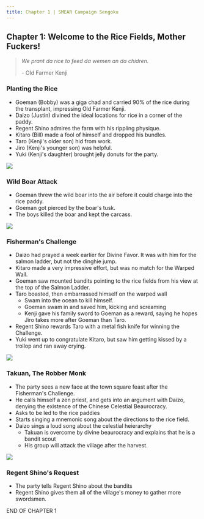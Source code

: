 ```yaml
---
title: Chapter 1 | SMEAR Campaign Sengoku
---
```


## Chapter 1: Welcome to the Rice Fields, Mother Fuckers!

> *We prant da rice to feed da wemen an da chidren.*
>
> \- Old Farmer Kenji

### Planting the Rice
- Goeman (Bobby) was a giga chad and carried 90% of the rice during the transplant, impressing Old Farmer Kenji.
- Daizo (Justin) divined the ideal locations for rice in a corner of the paddy.
- Regent Shino admires the farm with his rippling physique.
- Kitaro (Bill) made a fool of himself and dropped his bundles.
- Taro (Kenji's older son) hid from work.
- Jiro (Kenji's younger son) was helpful.
- Yuki (Kenji's daughter) brought jelly donuts for the party.

<img class="border border-gray-300 p-2 md:max-w-250 md:max-h-150" src="https://images.fineartamerica.com/images-medium-large-5/1-japan-rice-farming-granger.jpg" />

### Wild Boar Attack
- Goeman threw the wild boar into the air before it could charge into the rice paddy.
- Goeman got pierced by the boar's tusk.
- The boys killed the boar and kept the carcass.
<img class="border border-gray-300 p-2 md:max-w-250 md:max-h-150" src="https://i.pinimg.com/736x/b9/f6/e4/b9f6e47e2c1e66182dadba84ddd37a38.jpg" />

### Fisherman's Challenge
- Daizo had prayed a week earlier for Divine Favor. It was with him for the salmon ladder, but not the dinghie jump.
- Kitaro made a very impressive effort, but was no match for the Warped Wall.
- Goeman saw mounted bandits pointing to the rice fields from his view at the top of the Salmon Ladder.
- Taro boasted, then embarrassed himself on the warped wall
    - Swam into the ocean to kill himself.
    - Goeman swam in and saved him, kicking and screaming
    - Kenji gave his family sword to Goeman as a reward, saying he hopes Jiro takes more after Goeman than Taro.
- Regent Shino rewards Taro with a metal fish knife for winning the Challenge.
- Yuki went up to congratulate Kitaro, but saw him getting kissed by a trollop and ran away crying.
<img class="border border-gray-300 p-2 md:max-w-250 md:max-h-150" src="https://media.mutualart.com/Images/2021_09/04/15/152739273/7fd9d568-31f3-4d30-a620-97076a2ede8d_570.Jpeg" />

### Takuan, The Robber Monk
- The party sees a new face at the town square feast after the Fisherman's Challenge.
- He calls himself a zen priest, and gets into an argument with Daizo, denying the existence of the Chinese Celestial Beaurocracy.
- Asks to be led to the rice paddies
- Starts singing a mnemonic song about the directions to the rice field.
- Daizo sings a loud song about the celestial heierarchy
    - Takuan is overcome by divine beaurocracy and explains that he is a bandit scout
    - His group will attack the village after the harvest.
<img class="border border-gray-300 p-2 md:max-w-250 md:max-h-150" src="https://external-preview.redd.it/HT3iFLlDFhU6_xfvW3_mXQdByQ2uHlPmCh5fBY7fywU.jpg?auto=webp&s=22ea700144424ee6ff6dfc5206d808627278d9ad" />

### Regent Shino's Request
- The party tells Regent Shino about the bandits
- Regent Shino gives them all of the village's money to gather more swordsmen.

<span class="text-xl font-bold">END OF CHAPTER 1</span>
